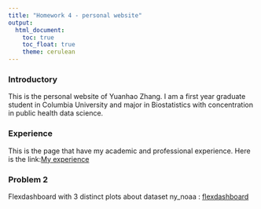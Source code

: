```yaml
---
title: "Homework 4 - personal website"
output: 
  html_document:
    toc: true
    toc_float: true
    theme: cerulean
---
```


### Introductory

This is the personal website of Yuanhao Zhang. I am a first year graduate student in Columbia University and major in Biostatistics with concentration in public health data science. 


### Experience

This is the page that have my academic and professional experience. Here is the link:[My experience](about.html)

### Problem 2

Flexdashboard with 3 distinct plots about dataset ny_noaa : [flexdashboard](flexdashboard.html)



